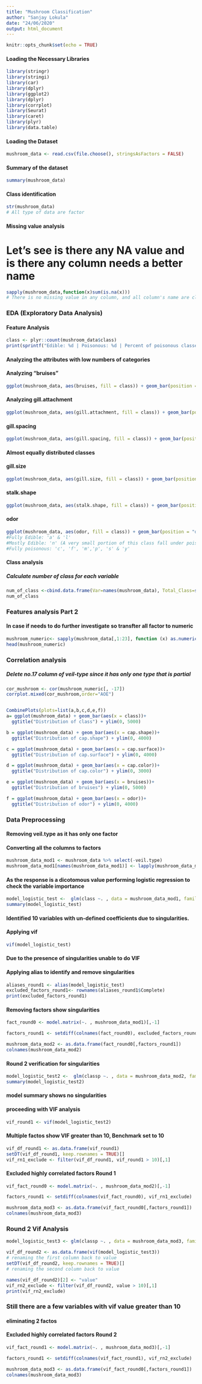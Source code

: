 ```yaml
---
title: "Mushroom Classification"
author: "Sanjay Lokula"
date: "24/06/2020"
output: html_document
---
```


```r
knitr::opts_chunk$set(echo = TRUE)
```

#### Loading the Necessary Libraries

```r
library(stringr)
library(stringi)
library(car)
library(dplyr)
library(ggplot2)
library(dplyr)
library(corrplot)
library(Seurat)
library(caret)
library(plyr)
library(data.table)

```


#### Loading the Dataset

```r
mushroom_data <- read.csv(file.choose(), stringsAsFactors = FALSE)
```


#### Summary of the dataset

```r
summary(mushroom_data)
```


#### Class identification

```r
str(mushroom_data)
# All type of data are factor

```


#### Missing value analysis
# Let's see is there any NA value and is there any column needs a better name
```r
sapply(mushroom_data,function(x)sum(is.na(x)))
# There is no missing value in any column, and all column's name are clear

```

### EDA (Exploratory Data Analysis)

#### Feature Analysis

```r

class <- plyr::count(mushroom_data$class)
print(sprintf("Edible: %d | Poisonous: %d | Percent of poisonous classes: %.1f%%",class$freq[1],class$freq[2], round(class$freq[1]/nrow(mushroom_data)*100,1)))
```


#### Analyzing the attributes with low numbers of categories
#### Analyzing "bruises"

```r
ggplot(mushroom_data, aes(bruises, fill = class)) + geom_bar(position = "dodge")
```

#### Analyzing gill.attachment
```r
ggplot(mushroom_data, aes(gill.attachment, fill = class)) + geom_bar(position = "dodge")

```



#### gill.spacing
```r
ggplot(mushroom_data, aes(gill.spacing, fill = class)) + geom_bar(position = "dodge")

```


#### Almost equally distributed classes 

#### gill.size
```r
ggplot(mushroom_data, aes(gill.size, fill = class)) + geom_bar(position = "dodge")

```



#### stalk.shape
```r
ggplot(mushroom_data, aes(stalk.shape, fill = class)) + geom_bar(position = "dodge")

```


#### odor
```r
ggplot(mushroom_data, aes(odor, fill = class)) + geom_bar(position = "dodge")
#Fully Edible: 'a' & 'l'
#Mostly Edible: 'n' (A very small portion of this class fall under poisonous)
#Fully poisonous: 'c', 'f', 'm','p', 's' & 'y'
```




#### Class analysis
##### Calculate number of class for each variable
```r
num_of_class <-cbind.data.frame(Var=names(mushroom_data), Total_Class=sapply(mushroom_data,function(x){as.numeric(length(levels(factor(x))))}))
num_of_class

```

### Features analysis Part 2
#### In case if needs to do further investigate so transfter all factor to numeric

```r
mushroom_numeric<- sapply(mushroom_data[,1:23], function (x) as.numeric(as.factor(x)))
head(mushroom_numeric)
```




### Correlation analysis
#####  Delete no.17 column of veil-type since it has only one type that is partial
```r
cor_mushroom <- cor(mushroom_numeric[, -17])
corrplot.mixed(cor_mushroom,order="AOE")


CombinePlots(plots=list(a,b,c,d,e,f))
a= ggplot(mushroom_data) + geom_bar(aes(x = class))+
  ggtitle("Distribution of class") + ylim(0, 5000)

b = ggplot(mushroom_data) + geom_bar(aes(x = cap.shape))+
  ggtitle("Distribution of cap.shape") + ylim(0, 4000)

c = ggplot(mushroom_data) + geom_bar(aes(x = cap.surface))+
  ggtitle("Distribution of cap.surface") + ylim(0, 4000)

d = ggplot(mushroom_data) + geom_bar(aes(x = cap.color))+
  ggtitle("Distribution of cap.color") + ylim(0, 3000)

e = ggplot(mushroom_data) + geom_bar(aes(x = bruises))+
  ggtitle("Distribution of bruises") + ylim(0, 5000)

f = ggplot(mushroom_data) + geom_bar(aes(x = odor))+
  ggtitle("Distribution of odor") + ylim(0, 4000)

```

### Data Preprocessing

#### Removing veil.type as it has only one factor
#### Converting all the columns to factors 

```r
mushroom_data_mod1 <- mushroom_data %>% select(-veil.type)
mushroom_data_mod1[names(mushroom_data_mod1)] <- lapply(mushroom_data_mod1[names(mushroom_data_mod1)], as.factor)
```


#### As the response is a dicotomous value performing logistic regression to check the variable importance

```r
model_logistic_test <-  glm(class ~. , data = mushroom_data_mod1, family = binomial(link = logit))
summary(model_logistic_test)
```
#### Identified 10 variables with un-defined coefficients due to singularities.

#### Applying vif
```r
vif(model_logistic_test)
```

#### Due to the presence of singularities unable to do VIF
#### Applying alias to identify and remove singularities

```r
aliases_round1 <- alias(model_logistic_test)
excluded_factors_round1<- rownames(aliases_round1$Complete)
print(excluded_factors_round1)
```

#### Removing factors show singularities

```r

fact_round0 <- model.matrix(~. , mushroom_data_mod1)[,-1]

factors_round1 <- setdiff(colnames(fact_round0), excluded_factors_round1)

mushroom_data_mod2 <- as.data.frame(fact_round0[,factors_round1])
colnames(mushroom_data_mod2)
```
#### Round 2 verification for singularities

```r
model_logistic_test2 <-  glm(classp ~. , data = mushroom_data_mod2, family = binomial(link = logit))
summary(model_logistic_test2)
```
#### model summary shows no singularities

#### proceeding with VIF analysis

```r
vif_round1 <- vif(model_logistic_test2)
```

#### Multiple factos show VIF greater than 10, Benchmark set to 10

```r
vif_df_round1 <- as.data.frame(vif_round1)
setDT(vif_df_round1, keep.rownames = TRUE)[]
vif_rn1_exclude <- filter(vif_df_round1, vif_round1 > 10)[,1]

```
#### Excluded highly correlated factors Round 1

```r
vif_fact_round0 <- model.matrix(~. , mushroom_data_mod2)[,-1]

factors_round1 <- setdiff(colnames(vif_fact_round0), vif_rn1_exclude)

mushroom_data_mod3 <- as.data.frame(vif_fact_round0[,factors_round1])
colnames(mushroom_data_mod3)
```

### Round 2 Vif Analysis
```r
model_logistic_test3 <- glm(classp ~. , data = mushroom_data_mod3, family = binomial(link = logit))

vif_df_round2 <- as.data.frame(vif(model_logistic_test3))
# renaming the first column back to value
setDT(vif_df_round2, keep.rownames = TRUE)[]
# renaming the second column back to value

names(vif_df_round2)[2] <- "value"
vif_rn2_exclude <- filter(vif_df_round2, value > 10)[,1]
print(vif_rn2_exclude)
```

### Still there are a few variables with vif value greater than 10
#### eliminating 2 factos

#### Excluded highly correlated factors Round 2

```r
vif_fact_round1 <- model.matrix(~. , mushroom_data_mod3)[,-1]

factors_round1 <- setdiff(colnames(vif_fact_round1), vif_rn2_exclude)

mushroom_data_mod3 <- as.data.frame(vif_fact_round0[,factors_round1])
colnames(mushroom_data_mod3)
```
